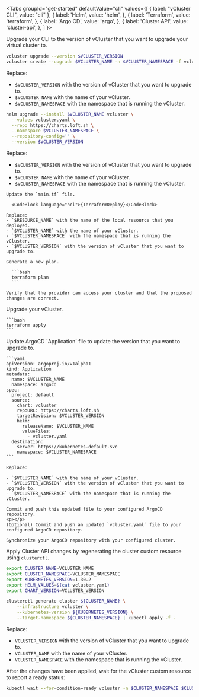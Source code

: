 

<Tabs
  groupId="get-started"
  defaultValue="cli"
  values={[
	{ label: "vCluster CLI", value: "cli" },
    { label: 'Helm', value: 'helm', },
    { label: 'Terraform', value: 'terraform', },
    { label: 'Argo CD', value: 'argo', },
    { label: 'Cluster API', value: 'cluster-api', },
  ]
}>
<TabItem value="cli">

Upgrade your CLI to the version of vCluster that you want to upgrade your virtual cluster to.

```bash
vcluster upgrade --version $VCLUSTER_VERSION
vcluster create --upgrade $VCLUSTER_NAME -n $VCLUSTER_NAMESPACE -f vcluster.yaml
```

Replace:

- `$VCLUSTER_VERSION` with the version of vCluster that you want to upgrade to.
- `$VCLUSTER_NAME` with the name of your vCluster.
- `$VCLUSTER_NAMESPACE` with the namespace that is running the vCluster.

</TabItem>
<TabItem value="helm">

```bash
helm upgrade --install $VCLUSTER_NAME vcluster \
  --values vcluster.yaml \
  --repo https://charts.loft.sh \
  --namespace $VCLUSTER_NAMESPACE \
  --repository-config='' \
  --version $VCLUSTER_VERSION
```

Replace:

- `$VCLUSTER_VERSION` with the version of vCluster that you want to upgrade to.
- `$VCLUSTER_NAME` with the name of your vCluster.
- `$VCLUSTER_NAMESPACE` with the namespace that is running the vCluster.

</TabItem>
<TabItem value="terraform">

<Flow>
  <Step>

    Update the `main.tf` file.

      <CodeBlock language="hcl">{TerraformDeploy}</CodeBlock>

    Replace:
    - `$RESOURCE_NAME` with the name of the local resource that you deployed. 
    - `$VCLUSTER_NAME` with the name of your vCluster.
    - `$VCLUSTER_NAMESPACE` with the namespace that is running the vCluster.
    - `$VCLUSTER_VERSION` with the version of vCluster that you want to upgrade to.

  </Step>
  <Step>

    Generate a new plan.

      ```bash
      terraform plan
      ```

    Verify that the provider can access your cluster and that the proposed changes are correct.

  </Step>
  <Step>
    Upgrade your vCluster.

    ```bash
    terraform apply
    ```
  </Step>
</Flow>

</TabItem>
<TabItem value="argo">

<Flow>
  <Step>
    Update ArgoCD `Application` file to update the version that you want to upgrade to.

    ```yaml
    apiVersion: argoproj.io/v1alpha1
    kind: Application
    metadata:
      name: $VCLUSTER_NAME
      namespace: argocd
    spec:
      project: default
      source:
        chart: vcluster
        repoURL: https://charts.loft.sh
        targetRevision: $VCLUSTER_VERSION
        helm:
          releaseName: $VCLUSTER_NAME
          valueFiles:
            - vcluster.yaml
      destination:
        server: https://kubernetes.default.svc
        namespace: $VCLUSTER_NAMESPACE
    ```

    Replace:

    - `$VCLUSTER_NAME` with the name of your vCluster.
    - `$VCLUSTER_VERSION` with the version of vCluster that you want to upgrade to.
    - `$VCLUSTER_NAMESPACE` with the namespace that is running the vCluster.

  </Step>
  
  <Step>

    Commit and push this updated file to your configured ArgoCD repository.
    <p></p>
    (Optional) Commit and push an updated `vcluster.yaml` file to your configured ArgoCD repository.
      
  </Step>
  <Step>

    Synchronize your ArgoCD repository with your configured cluster.
    
  </Step>
</Flow>



</TabItem>
<TabItem value="cluster-api">

Apply Cluster API changes by regenerating the cluster custom resource using `clusterctl`.

```bash
export CLUSTER_NAME=VCLUSTER_NAME
export CLUSTER_NAMESPACE=VCLUSTER_NAMESPACE
export KUBERNETES_VERSION=1.30.2
export HELM_VALUES=$(cat vcluster.yaml)
export CHART_VERSION=VCLUSTER_VERSION

clusterctl generate cluster ${CLUSTER_NAME} \
    --infrastructure vcluster \
    --kubernetes-version ${KUBERNETES_VERSION} \
    --target-namespace ${CLUSTER_NAMESPACE} | kubectl apply -f -
```

Replace:

- `VCLUSTER_VERSION` with the version of vCluster that you want to upgrade to.
- `VCLUSTER_NAME` with the name of your vCluster.
- `VCLUSTER_NAMESPACE` with the namespace that is running the vCluster.

After the changes have been applied, wait for the vCluster custom resource to report a ready status:

```bash
kubectl wait --for=condition=ready vcluster -n $CLUSTER_NAMESPACE $CLUSTER_NAME --timeout=300s
```

</TabItem>
</Tabs>
